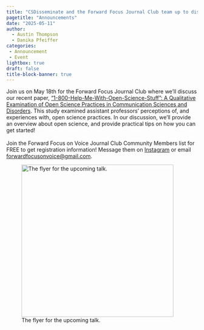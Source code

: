 ```yaml
---
title: "CSDisseminate and the Forward Focus Journal Club team up to discuss our recent study: “1-800-Help-Me-With-Open-Science-Stuff”"
pagetitle: "Announcements"
date: "2025-05-11"
author:
  - Austin Thompson
  - Danika Pfeiffer
categories:
 - Announcement
 - Event
lightbox: true
draft: false
title-block-banner: true
---
```


Join us on May 18th for the Forward Focus Journal Club where we’ll discuss our recent paper, [“1-800-Help-Me-With-Open-Science-Stuff”: A Qualitative Examination of Open Science Practices in Communication Sciences and Disorders](https://www.csdisseminate.com/Research/Publications/Pfeiffer-et-al-2025/). This study examined assistant professors' perceptions of, and experiences with, open science practices. In our discussion, we'll provide an overview about open science, and provide practical tips on how you can get started!\
\
Join the Forward Focus on Voice Journal Club Community Members list for FREE to get registration information! Message them on [Instagram](https://www.instagram.com/forwardfocusonvoice/) or email [forwardfocusonvoice\@gmail.com](mailto:forwardfocusonvoice@gmail.com).\

![The flyer for the upcoming talk.](Forward-Focus-Flyer.png){fig-alt="Flyer for the Forward Focus Journal Club promoting a discussion titled “1-800-Help-Me-With-Open-Science-Stuff”: A Qualitative Examination of Open Science Practices in Communication Sciences and Disorders. Speakers are Dr. Danika Pfeiffer and Dr. Austin Thompson. The event is scheduled for Sunday, May 18, 2025, at 10 AM PT / 12 PM CT / 1 PM ET. Contact email for interest: forwardfocusonvoice@gmail.com. The flyer includes circular photos of the two speakers and features a purple and cream wave design background." fig-align="left" width="400"}
